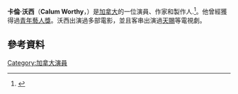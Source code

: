 {{Infobox person
| name         = Calum Worthy
| image        = 
| caption      = 
| birth_date   = {{Birth date and age|1991|1|28}}
| birth_place  = 加拿大[[維多利亞_(不列顛哥倫比亞省)|維多利亞]]
| occupation   = 演員，作家，製作人
| years_active = 2001–現在
}}
'''卡倫·沃西'''（'''Calum Worthy'''，{{bd|1991年|1月28日}}）是[[加拿大|加拿大]]的一位演員、作家和製作人.<ref name="medianet">{{cite web |url=http://www.disneychannelmedianet.com/web/showpage/showpage.aspx?program_id=900089&type=worthy |title=Calum Worthy "Dez" |year=2012 |publisher=Disney Channel Medianet. [[Disney–ABC_Television_Group|Disney–ABC Television Group]] |archiveurl=https://www.webcitation.org/6EvpfSVlb?url=http://www.disneychannelmedianet.com/web/showpage/showpage.aspx?program_id=900089 |archivedate=2013-03-07 |accessdate=2016-05-02 |dead-url=no }}</ref>。他曾經獲得過[[青年藝人獎|青年藝人獎]]。沃西出演過多部電影，並且客串出演過[[天賜|天賜]]等電視劇。
==參考資料==
{{reflist}}
[[Category:加拿大演員|Category:加拿大演員]]